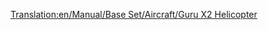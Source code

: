 [[Translation:en/Manual/Base Set/Aircraft/Guru X2 Helicopter]]

{{it/Manuale/Set base/Aeromobili/StatElicotteri|Name=Elicottero Guru X2
|Image=[[File:en/Manual/Base Set/Aircraft/GuruX2Helicopter.png|Guru X2 Helicopter]]
|Costo=326.046
|Velocità=515 km/h
|Annuale=20.252
|Progettato=1997
|Vita=20
|Tipo=Piccolo
|Capacità=55 passeggeri e 20 sacchi postali
|Riadattabile=
*75 sacchi postali
*38 casse di beni
*19 tonnellate di cibo, borse di valori o sacchi di oro/diamanti
|Descrizione=Questo elicottero è l'ultimo dei due ed è immaginario, ma apparentemente costruito dalla Lockheed.
|Real-life=Velivolo di fantasia, nessuna corrispodenza con la realtà.
}}




  

        

             

        